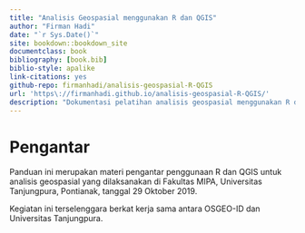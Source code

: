 ```yaml
--- 
title: "Analisis Geospasial menggunakan R dan QGIS"
author: "Firman Hadi"
date: "`r Sys.Date()`"
site: bookdown::bookdown_site
documentclass: book
bibliography: [book.bib]
biblio-style: apalike
link-citations: yes
github-repo: firmanhadi/analisis-geospasial-R-QGIS
url: 'https\://firmanhadi.github.io/analisis-geospasial-R-QGIS/'
description: "Dokumentasi pelatihan analisis geospasial menggunakan R dan QGIS"
---
```


# Pengantar {-}

Panduan ini merupakan materi pengantar penggunaan R dan QGIS untuk analisis geospasial yang dilaksanakan di Fakultas MIPA, Universitas Tanjungpura, Pontianak, tanggal 29 Oktober 2019.

Kegiatan ini terselenggara berkat kerja sama antara OSGEO-ID dan Universitas Tanjungpura.